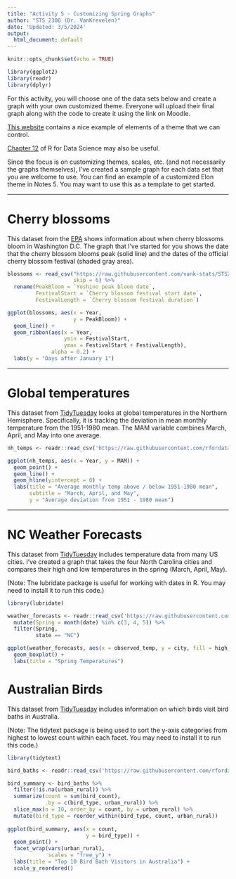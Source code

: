```yaml
---
title: "Activity 5 - Customizing Spring Graphs"
author: "STS 2300 (Dr. VanKrevelen)"
date: 'Updated: 3/5/2024'
output:
  html_document: default
---
```


```r
knitr::opts_chunk$set(echo = TRUE)
```

```r
library(ggplot2)
library(readr)
library(dplyr)
```

For this activity, you will choose one of the data sets below and create a graph with your own customized theme. Everyone will upload their final graph along with the code to create it using the link on Moodle.

[This website](https://henrywang.nl/ggplot2-theme-elements-demonstration/) contains a nice example of elements of a theme that we can control.

[Chapter 12](https://r4ds.hadley.nz/communication) of R for Data Science may also be useful.

Since the focus is on customizing themes, scales, etc. (and not necessarily the graphs themselves), I've created a sample graph for each data set that you are welcome to use. You can find an example of a customized Elon theme in Notes 5. You may want to use this as a template to get started.

---

# Cherry blossoms

This dataset from the [EPA](https://www.epa.gov/climate-indicators/cherry-blossoms) shows information about when cherry blossoms bloom in Washington D.C. The graph that I've started for you shows the date that the cherry blossom blooms peak (solid line) and the dates of the official cherry blossom festival (shaded gray area).

```r
blossoms <- read_csv("https://raw.githubusercontent.com/vank-stats/STS2300-Spring2024/main/data/cherry-blossoms.csv",
                     skip = 6) %>%
  rename(PeakBloom = `Yoshino peak bloom date`,
         FestivalStart = `Cherry blossom festival start date`,
         FestivalLength = `Cherry blossom festival duration`)

ggplot(blossoms, aes(x = Year, 
                     y = PeakBloom)) +
  geom_line() +
  geom_ribbon(aes(x = Year, 
                  ymin = FestivalStart,
                  ymax = FestivalStart + FestivalLength),
              alpha = 0.2) +
  labs(y = "Days after January 1")
```


---

# Global temperatures

This dataset from [TidyTuesday](https://github.com/rfordatascience/tidytuesday/blob/master/data/2023/2023-07-11/readme.md) looks at global temperatures in the Northern Hemisphere. Specifically, it is tracking the deviation in mean monthly temperature from the 1951-1980 mean. The MAM variable combines March, April, and May into one average.

```r
nh_temps <- readr::read_csv('https://raw.githubusercontent.com/rfordatascience/tidytuesday/master/data/2023/2023-07-11/nh_temps.csv')

ggplot(nh_temps, aes(x = Year, y = MAM)) +
  geom_point() +
  geom_line() +
  geom_hline(yintercept = 0) +
  labs(title = "Average monthly temp above / below 1951-1980 mean",
       subtitle = "March, April, and May",
       y = "Average deviation from 1951 - 1980 mean")
```

---

# NC Weather Forecasts

This dataset from [TidyTuesday](https://github.com/rfordatascience/tidytuesday/tree/master/data/2022/2022-12-20) includes temperature data from many US cities. I've created a graph that takes the four North Carolina cities and compares their high and low temperatures in the spring (March, April, May).

(Note: The lubridate package is useful for working with dates in R. You may need to install it to run this code.)

```r
library(lubridate)

weather_forecasts <- readr::read_csv('https://raw.githubusercontent.com/rfordatascience/tidytuesday/master/data/2022/2022-12-20/weather_forecasts.csv') %>%
  mutate(Spring = month(date) %in% c(3, 4, 5)) %>%
  filter(Spring,
         state == "NC")

ggplot(weather_forecasts, aes(x = observed_temp, y = city, fill = high_or_low)) +
  geom_boxplot() +
  labs(title = "Spring Temperatures")
```


# Australian Birds

This dataset from [TidyTuesday](https://github.com/rfordatascience/tidytuesday/blob/master/data/2021/2021-08-31/readme.md) includes information on which birds visit bird baths in Australia.

(Note: The tidytext package is being used to sort the y-axis categories from highest to lowest count within each facet. You may need to install it to run this code.)

```r
library(tidytext) 

bird_baths <- readr::read_csv('https://raw.githubusercontent.com/rfordatascience/tidytuesday/master/data/2021/2021-08-31/bird_baths.csv')

bird_summary <- bird_baths %>% 
  filter(!is.na(urban_rural)) %>%
  summarize(count = sum(bird_count), 
            .by = c(bird_type, urban_rural)) %>% 
  slice_max(n = 10, order_by = count, by = urban_rural) %>%
  mutate(bird_type = reorder_within(bird_type, count, urban_rural))
         
ggplot(bird_summary, aes(x = count,
                         y = bird_type)) +
  geom_point() +
  facet_wrap(vars(urban_rural),
             scales = "free_y") +
  labs(title = "Top 10 Bird Bath Visitors in Australia") +
  scale_y_reordered()
```

